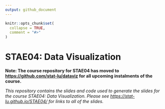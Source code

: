 ```yaml
---
output: github_document
---
```


<!-- README.md is generated from README.Rmd. Please edit that file -->

```r
knitr::opts_chunk$set(
  collapse = TRUE,
  comment = "#>"
)
```

# STAE04: Data Visualization

<!-- badges: start -->
<!-- badges: end -->

**Note: The course repository for STAE04 has moved to
<https://github.com/stat-lu/dataviz> for all upcoming instalments of the
course.**

*This repository contains the slides and code used to generate the slides
for the course STAE04: Data Visualization. Please see
<https://stat-lu.github.io/STAE04/> for links to all of the slides.*
